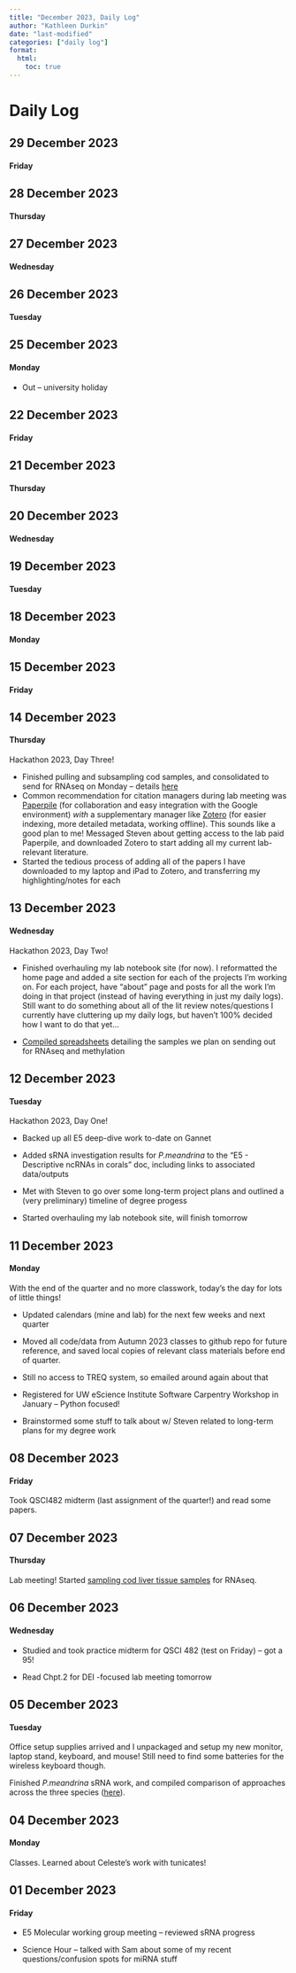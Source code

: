 ```yaml
---
title: "December 2023, Daily Log"
author: "Kathleen Durkin"
date: "last-modified"
categories: ["daily log"]
format:
  html:
    toc: true
---
```


# Daily Log

## 29 December 2023

#### Friday

## 28 December 2023

#### Thursday

## 27 December 2023

#### Wednesday

## 26 December 2023

#### Tuesday

## 25 December 2023

#### Monday

-   Out -- university holiday

## 22 December 2023

#### Friday

## 21 December 2023

#### Thursday

## 20 December 2023

#### Wednesday

## 19 December 2023

#### Tuesday

## 18 December 2023

#### Monday

## 15 December 2023

#### Friday

## 14 December 2023

#### Thursday

Hackathon 2023, Day Three!

-   Finished pulling and subsampling cod samples, and consolidated to send for RNAseq on Monday -- details [here](../../projects/pacific-cod/2021_12_14_pacific_cod.qmd)
-   Common recommendation for citation managers during lab meeting was [Paperpile](https://paperpile.com/) (for collaboration and easy integration with the Google environment) *with* a supplementary manager like [Zotero](https://www.zotero.org/) (for easier indexing, more detailed metadata, working offline). This sounds like a good plan to me! Messaged Steven about getting access to the lab paid Paperpile, and downloaded Zotero to start adding all my current lab-relevant literature.
-   Started the tedious process of adding all of the papers I have downloaded to my laptop and iPad to Zotero, and transferring my highlighting/notes for each

## 13 December 2023

#### Wednesday

Hackathon 2023, Day Two!

-   Finished overhauling my lab notebook site (for now). I reformatted the home page and added a site section for each of the projects I'm working on. For each project, have "about" page and posts for all the work I'm doing in that project (instead of having everything in just my daily logs). Still want to do something about all of the lit review notes/questions I currently have cluttering up my daily logs, but haven't 100% decided how I want to do that yet...

-   [Compiled spreadsheets](../../projects/pacific_cod/2023_12_13_pacific_cod.qmd) detailing the samples we plan on sending out for RNAseq and methylation

## 12 December 2023

#### Tuesday

Hackathon 2023, Day One!

-   Backed up all E5 deep-dive work to-date on Gannet

-   Added sRNA investigation results for *P.meandrina* to the "E5 - Descriptive ncRNAs in corals" doc, including links to associated data/outputs

-   Met with Steven to go over some long-term project plans and outlined a (very preliminary) timeline of degree progess

-   Started overhauling my lab notebook site, will finish tomorrow

## 11 December 2023

#### Monday

With the end of the quarter and no more classwork, today's the day for lots of little things!

-   Updated calendars (mine and lab) for the next few weeks and next quarter

-   Moved all code/data from Autumn 2023 classes to github repo for future reference, and saved local copies of relevant class materials before end of quarter.

-   Still no access to TREQ system, so emailed around again about that

-   Registered for UW eScience Institute Software Carpentry Workshop in January -- Python focused!

-   Brainstormed some stuff to talk about w/ Steven related to long-term plans for my degree work

## 08 December 2023

#### Friday

Took QSCI482 midterm (last assignment of the quarter!) and read some papers.

## 07 December 2023

#### Thursday

Lab meeting! Started [sampling cod liver tissue samples]() for RNAseq.

## 06 December 2023

#### Wednesday

-   Studied and took practice midterm for QSCI 482 (test on Friday) -- got a 95!

-   Read Chpt.2 for DEI -focused lab meeting tomorrow

## 05 December 2023

#### Tuesday

Office setup supplies arrived and I unpackaged and setup my new monitor, laptop stand, keyboard, and mouse! Still need to find some batteries for the wireless keyboard though.

Finished *P.meandrina* sRNA work, and compiled comparison of approaches across the three species ([here](../../projects/E5_coral/2023_12_05_E5_coral.qmd)).

## 04 December 2023

#### Monday

Classes. Learned about Celeste's work with tunicates!

## 01 December 2023

#### Friday

-   E5 Molecular working group meeting -- reviewed sRNA progress

-   Science Hour -- talked with Sam about some of my recent questions/confusion spots for miRNA stuff
